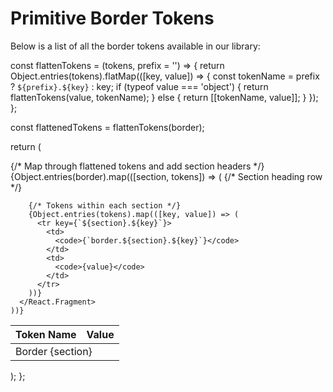 
<Meta title="Tokens/Primitives/Border" />

# Primitive Border Tokens

Below is a list of all the border tokens available in our library:

  const flattenTokens = (tokens, prefix = '') => {
    return Object.entries(tokens).flatMap(([key, value]) => {
      const tokenName = prefix ? `${prefix}.${key}` : key;
      if (typeof value === 'object') {
        return flattenTokens(value, tokenName);
      } else {
        return [[tokenName, value]];
      }
    });
  };

const flattenedTokens = flattenTokens(border);

return (

<table style={{ width: "100%", borderCollapse: "collapse", textAlign: "left" }}>
  <thead>
    <tr>
      <th>Token Name</th>
      <th>Value</th>
    </tr>
  </thead>
  <tbody>
    {/* Map through flattened tokens and add section headers */}
    {Object.entries(border).map(([section, tokens]) => (
      <React.Fragment key={section}>
        {/* Section heading row */}
        <tr>
          <td
            colSpan="2"
            style={{
              padding: "6px 14px",
              fontWeight: "bold",
              backgroundColor: "#ededed"
            }}
          >
            Border {section}
          </td>
        </tr>

        {/* Tokens within each section */}
        {Object.entries(tokens).map(([key, value]) => (
          <tr key={`${section}.${key}`}>
            <td>
              <code>{`border.${section}.${key}`}</code>
            </td>
            <td>
              <code>{value}</code>
            </td>
          </tr>
        ))}
      </React.Fragment>
    ))}

  </tbody>
</table>
); };

<Table />
